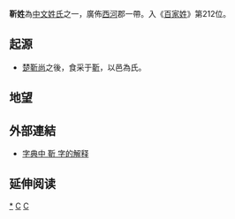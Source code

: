 {{Unreferenced|time=2020-07-27T10:47:38+00:00}}
{{姓氏
|姓氏=靳
|拼音=Jìn
|注音=ㄐㄧㄣˋ
|中国大陆=Jin
|台湾=Chin
|港府=Kan
|澳门=
|新加坡=
|马来西亚=
|越南=Cận
|韩国=
|反切=
|同音字=
|堂号=
|郡望=[[西河郡|西河郡]]
}}

'''靳姓'''為[[中文姓氏|中文姓氏]]之一，廣佈[[西河|西河]]郡一帶。入《[[百家姓|百家姓]]》第212位。

==起源==
*[[楚|楚]][[靳尚|靳尚]]之後，食采于[[靳|靳]]，以邑為氏。

==地望==

==外部連結==
*[http://www.zdic.net/zd/zi/ZdicE9Zdic9DZdicB3.htm 字典中 靳 字的解释] {{Wayback|url=http://www.zdic.net/zd/zi/ZdicE9Zdic9DZdicB3.htm |date=20130615182003 }}

== 延伸阅读 ==
{{Wikisource further reading}}
{{Surname-stub}}

[[Category:靳姓|*]]
[[Category:中國姓氏|C]]
[[Category:漢姓|C]]
